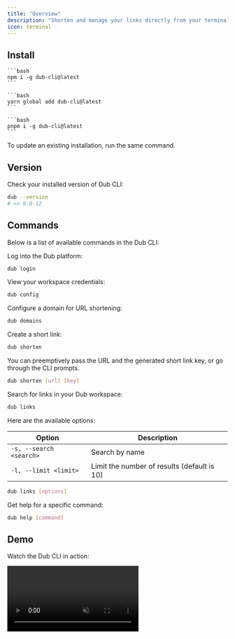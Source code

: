```yaml
---
title: "Overview"
description: "Shorten and manage your links directly from your terminal"
icon: terminal
---
```


## Install

<Tabs>
  <Tab title="npm">

    ```bash
    npm i -g dub-cli@latest
    ```

  </Tab>
  <Tab title="yarn">
  
    ```bash
    yarn global add dub-cli@latest
    ```
  
  </Tab>
  <Tab title="pnpm">
  
    ```bash 
    pnpm i -g dub-cli@latest
    ```
  
  </Tab>
</Tabs>

<Info>To update an existing installation, run the same command.</Info>

## Version

Check your installed version of Dub CLI:

```bash
dub --version
# => 0.0.12
```

## Commands

Below is a list of available commands in the Dub CLI:

<AccordionGroup>

<Accordion title="dub login">

Log into the Dub platform:

```bash
dub login
```

</Accordion>

<Accordion title="dub config">

View your workspace credentials:

```bash
dub config
```

</Accordion>

<Accordion title="dub domains">

Configure a domain for URL shortening:

```bash
dub domains
```

</Accordion>

<Accordion title="dub shorten">

Create a short link:

```bash
dub shorten
```

You can preemptively pass the URL and the generated short link key, or go through the CLI prompts.

```bash
dub shorten [url] [key]
```

</Accordion>

<Accordion title="dub links">

Search for links in your Dub workspace:

```bash
dub links
```

Here are the available options:

| Option                  | Description                                 |
| ----------------------- | ------------------------------------------- |
| `-s, --search <search>` | Search by name                              |
| `-l, --limit <limit>`   | Limit the number of results (default is 10) |

```bash
dub links [options]
```

</Accordion>

<Accordion title="dub help">

Get help for a specific command:

```bash
dub help [command]
```

</Accordion>

</AccordionGroup>

## Demo

Watch the Dub CLI in action:

<video
  src="https://github.com/user-attachments/assets/2ce9fe51-68ab-4e6d-b08d-4da09c17f90e"
  loop
  autoPlay
  muted
  playsInline
/>
